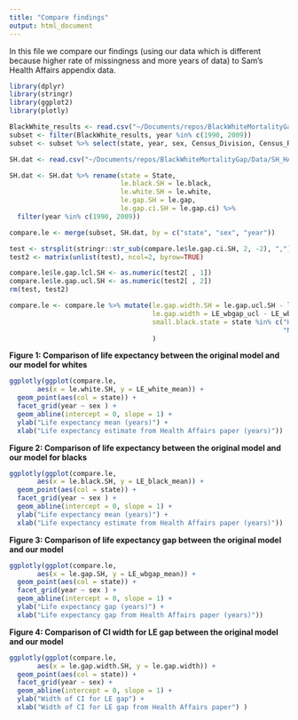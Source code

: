 ```yaml
---
title: "Compare findings"
output: html_document
---
```


In this file we compare our findings (using our data which is different because higher rate of missingness and more years of data) to Sam's Health Affairs appendix data. 

```r
library(dplyr)
library(stringr)
library(ggplot2)
library(plotly)
```

```r
BlackWhite_results <- read.csv("~/Documents/repos/BlackWhiteMortalityGap/Results2/BlackWhite_results.csv")
subset <- filter(BlackWhite_results, year %in% c(1990, 2009))
subset <- subset %>% select(state, year, sex, Census_Division, Census_Region, stabbrs, starts_with("LE"))

SH.dat <- read.csv("~/Documents/repos/BlackWhiteMortalityGap/Data/SH_HA_supp_app_data.csv", header = T)
```

```r
SH.dat <- SH.dat %>% rename(state = State, 
                            le.black.SH = le.black,
                            le.white.SH = le.white,
                            le.gap.SH = le.gap, 
                            le.gap.ci.SH = le.gap.ci) %>%
  filter(year %in% c(1990, 2009))

compare.le <- merge(subset, SH.dat, by = c("state", "sex", "year"))

test <- strsplit(stringr::str_sub(compare.le$le.gap.ci.SH, 2, -2), ",")
test2 <- matrix(unlist(test), ncol=2, byrow=TRUE)

compare.le$le.gap.lcl.SH <- as.numeric(test2[ , 1])
compare.le$le.gap.ucl.SH <- as.numeric(test2[ , 2])
rm(test, test2)

compare.le <- compare.le %>% mutate(le.gap.width.SH = le.gap.ucl.SH - le.gap.lcl.SH,
                                    le.gap.width = LE_wbgap_ucl - LE_wbgap_lcl,
                                    small.black.state = state %in% c("Hawaii", "Alaska", "Maine", 
                                                                     "New Hampshire","Utah", "New Mexico")
                                    )
```

**Figure 1: Comparison of life expectancy between the original model and our model for whites**

```r
ggplotly(ggplot(compare.le, 
       aes(x = le.white.SH, y = LE_white_mean)) +
  geom_point(aes(col = state)) +
  facet_grid(year ~ sex ) +
  geom_abline(intercept = 0, slope = 1) + 
  ylab("Life expectancy mean (years)") +
  xlab("Life expectancy estimate from Health Affairs paper (years)"))
```

**Figure 2: Comparison of life expectancy between the original model and our model for blacks**

```r
ggplotly(ggplot(compare.le, 
       aes(x = le.black.SH, y = LE_black_mean)) +
  geom_point(aes(col = state)) +
  facet_grid(year ~ sex ) +
  geom_abline(intercept = 0, slope = 1) + 
  ylab("Life expectancy mean (years)") +
  xlab("Life expectancy estimate from Health Affairs paper (years)"))
```

**Figure 3: Comparison of life expectancy gap between the original model and our model**

```r
ggplotly(ggplot(compare.le, 
       aes(x = le.gap.SH, y = LE_wbgap_mean)) +
  geom_point(aes(col = state)) +
  facet_grid(year ~ sex ) +
  geom_abline(intercept = 0, slope = 1) + 
  ylab("Life expectancy gap (years)") +
  xlab("Life expectancy gap from Health Affairs paper (years)")) 
```

**Figure 4: Comparison of CI width for LE gap between the original model and our model**

```r
ggplotly(ggplot(compare.le, 
       aes(x = le.gap.width.SH, y = le.gap.width)) +
  geom_point(aes(col = state)) +
  facet_grid(year ~ sex) +
  geom_abline(intercept = 0, slope = 1) + 
  ylab("Width of CI for LE gap") +
  xlab("Width of CI for LE gap from Health Affairs paper") )
```

